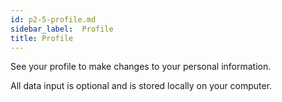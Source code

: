 ```yaml
---
id: p2-5-profile.md
sidebar_label:  Profile
title: Profile
---
```


See your profile to make changes to your personal information.

All data input is optional and is stored locally on your computer.